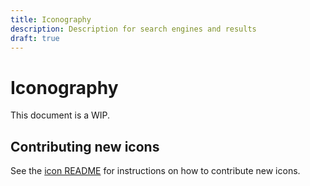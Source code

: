 ```yaml
---
title: Iconography
description: Description for search engines and results
draft: true
---
```



# Iconography <Badge text='draft' color='orange'></Badge>

This document is a WIP.

## Contributing new icons

See the [icon README](https://github.com/grafana/grafana/blob/main/public/img/icons/README.md) for instructions on how to contribute new icons.
